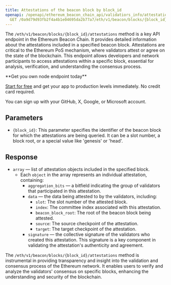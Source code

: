 ---
title: Attestations of the beacon block by block_id
openapi: /openapi/ethereum_beacon_chain_api/validatiors_info/attestation_of_beacon_block_by_block_id.json
  GET /0a9d79d93fb2f4a4b1e04695da2b77a7/eth/v1/beacon/blocks/{block_id}/attestations
---

The `/eth/v1/beacon/blocks/{block_id}/attestations` method is a key API endpoint in the Ethereum Beacon Chain. It provides detailed information about the attestations included in a specified beacon block. Attestations are critical to the Ethereum PoS mechanism, where validators attest or agree on the state of the blockchain. This endpoint allows developers and network participants to access attestations within a specific block, essential for analysis, verification, and understanding the consensus process.

<Check>
**Get you own node endpoint today**

[Start for free](https://console.chainstack.com/) and get your app to production levels immediately. No credit card required.

You can sign up with your GitHub, X, Google, or Microsoft account.
</Check>


## Parameters

* `{block_id}`: This parameter specifies the identifier of the beacon block for which the attestations are being queried. It can be a slot number, a block root, or a special value like 'genesis' or 'head'.

## Response

* `array` — list of attestation objects included in the specified block.
  + Each `object` in the array represents an individual attestation, containing:
    - `aggregation_bits` — a bitfield indicating the group of validators that participated in this attestation.
    - `data` — the data being attested to by the validators, including:
      * `slot`: The slot number of the attested block.
      * `index`: The committee index associated with this attestation.
      * `beacon_block_root`: The root of the beacon block being attested.
      * `source`: The source checkpoint of the attestation.
      * `target`: The target checkpoint of the attestation.
    - `signature` — the collective signature of the validators who created this attestation. This signature is a key component in validating the attestation's authenticity and agreement.

The `/eth/v1/beacon/blocks/{block_id}/attestations` method is instrumental in providing transparency and insight into the validation and consensus process of the Ethereum network. It enables users to verify and analyze the validators' consensus on specific blocks, enhancing the understanding and security of the blockchain.